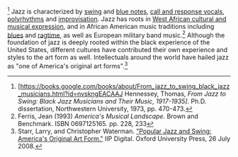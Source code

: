 <ref name="Hennessey">[https://books.google.com/books/about/From_jazz_to_swing_black_jazz_musicians.html?id=nvskngEACAAJ Hennessey, Thomas, ''From Jazz to Swing: Black Jazz Musicians and Their Music, 1917-1935]''. Ph.D. dissertation, Northwestern University, 1973, pp. 470-473.</ref> Jazz is characterized by [[swung note|swing]] and [[blue note]]s, [[Call_and_response_(music)|call and response vocals]], [[polyrhythm]]s and [[improvisation]]. Jazz has roots in [[Music_of_Africa|West African cultural and musical expression]], and in African American music traditions including [[blues]] and [[ragtime]], as well as European military band music.<ref>Ferris, Jean (1993) ''America's Musical Landscape''. Brown and Benchmark. ISBN 0697125165. pp. 228, 233</ref> Although the foundation of jazz is deeply rooted within the black experience of the United States, different cultures have contributed their own experience and styles to the art form as well. Intellectuals around the world have hailed jazz as "one of America's original art forms".<ref>Starr, Larry, and Christopher Waterman. [http://iipdigital.usembassy.gov/st/english/publication/2008/08/20080812212457eaifas0.7410852.html#axzz3QeZKNVtc "Popular Jazz and Swing: America's Original Art Form."] IIP Digital. Oxford University Press, 26 July 2008.</ref>